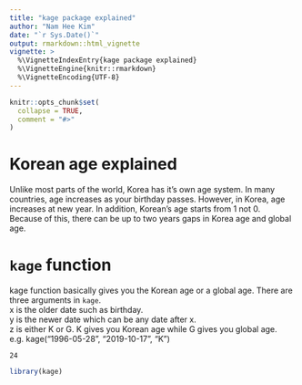 ```yaml
---
title: "kage package explained"
author: "Nam Hee Kim"
date: "`r Sys.Date()`"
output: rmarkdown::html_vignette
vignette: >
  %\VignetteIndexEntry{kage package explained}
  %\VignetteEngine{knitr::rmarkdown}
  %\VignetteEncoding{UTF-8}
---
```


```r
knitr::opts_chunk$set(
  collapse = TRUE,
  comment = "#>"
)
```

# Korean age explained

Unlike most parts of the world, Korea has it's own age system. In many countries, age increases as your birthday passes. However, in Korea, age increases at new year. In addition, Korean's age starts from 1 not 0.  
Because of this, there can be up to two years gaps in Korea age and global age.  

# `kage` function

kage function basically gives you the Korean age or a global age. There are three arguments in `kage`.  
x is the older date such as birthday.  
y is the newer date which can be any date after x.  
z is either K or G. K gives you Korean age while G gives you global age.  
e.g. kage("1996-05-28", "2019-10-17", "K")

    24
    
```r
library(kage)
```
